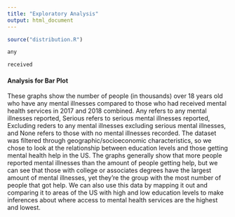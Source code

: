 ```yaml
---
title: "Exploratory Analysis"
output: html_document
---
```


```r
source("distribution.R")
```

```r
any
```


```r
received
```

#### Analysis for Bar Plot
These graphs show the number of people (in thousands) over 18 years old who have any mental illnesses compared to
those who had received mental health services in 2017 and 2018 combined. Any refers to any mental illnesses reported,
Serious refers to serious mental illnesses reported, Excluding reders to any mental illnesses excluding serious mental illnesses, and None refers to those with no mental illnesses recorded.
The dataset was filtered through geographic/socioeconomic characteristics, so we
chose to look at the relationship between education levels and those getting mental health help in the US. 
The graphs generally show that more people reported mental illnesses than the amount of people getting
help, but we can see that those with college or associates degrees have the largest amount of mental illnesses, yet
they're the group with the most number of people that got help. We can also use this data by mapping it out
and comparing it to areas of the US with high and low education levels to make inferences about where access to mental 
health services are the highest and lowest.

